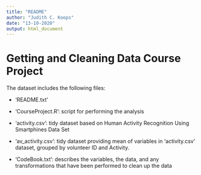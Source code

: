 ```yaml
---
title: "README"
author: "Judith C. Koops"
date: "13-10-2020"
output: html_document
---
```


# Getting and Cleaning Data Course Project

The dataset includes the following files:

- 'README.txt'

- 'CourseProject.R': script for performing the analysis

- 'activity.csv': tidy dataset based on Human Activity Recognition Using Smartphines Data Set

- 'av_activity.csv': tidy dataset providing mean of variables in 'activity.csv' dataset, grouped by volunteer ID and Activity.

- 'CodeBook.txt': describes the variables, the data, and any transformations that have been  performed to clean up the data 